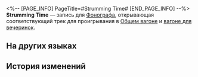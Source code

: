 <%-- [PAGE_INFO]
PageTitle=#Strumming Time#
[END_PAGE_INFO] --%>
{{Предмет Инфобокс
|id          = 210388
|Изображение = Предмет Strumming Time.png
|Тип         = Запись
|Инвентарь   = Ценные предметы
|Редкость    = 3
|Эффект      = 
|Описание    = Запись, которую можно воспроизвести на фонографе экспресса. Это может быть случайное приобретение или подарок от кого-то другого. Когда играет музыка, всплывают самые разные воспоминания: улыбки, встречи, прикосновения и волнение битвы. Может быть, поэтому, даже несмотря на стремительный прогресс общества, люди всё ещё собирают записи.<br />Текущая запись содержит трек Strumming Time.
}}
{{Описание|''И нищета, и благородство растают, словно лёд.''}}
'''Strumming Time''' — запись для [[Фонограф]]а, открывающая соответствующий трек для проигрывания в [[Общий вагон|Общем вагоне]] и [[Вагон для вечеринок|вагоне для вечеринок]].

==На других языках==
{{На других языках
|en   = ''Strumming Time''
|zhs  = 《拨响岁月》
|zht  = 《撥響歲月》
|ja   = 『歳月を響かせる』
|ko   = ≪세월을 울리는≫
|es   = Eco de los años
|fr   = ''Strumming Time''
|ru   = Strumming Time
|th   = "Strumming Time"
|vi   = "Thời Gian Đệm Nhạc"
|de   = „Das Klang der Zeit“
|id   = "Strumming Time"
|pt   = "Strumming Time"
}}

==История изменений==
{{История изменений|3.5}}